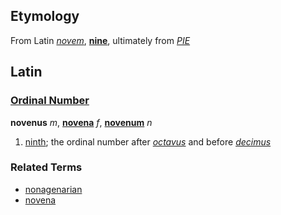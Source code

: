 ==Etymology==
From Latin ''[[novem]]'', '''[[nine]]''', ultimately from ''[[PIE]]''

==Latin==
===[[Ordinal Number]]===
'''novenus''' ''m'', '''[[novena]]''' ''f'', '''[[novenum]]''' ''n''

# [[ninth]]; the ordinal number after ''[[octavus]]'' and before ''[[decimus]]''

===Related Terms===
*[[nonagenarian]]
*[[novena]]